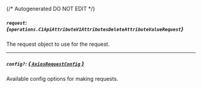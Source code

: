 {/* Autogenerated DO NOT EDIT  */}

##### `request`: *{`operations.C1ApiAttributeV1AttributesDeleteAttributeValueRequest`}*
The request object to use for the request.
<Collapsible>
    <C1ApiAttributeV1AttributesDeleteAttributeValueRequest/>
</Collapsible>

---
##### `config?`: [*{ `AxiosRequestConfig` }*](https://axios-http.com/docs/req_config)
Available config options for making requests.


